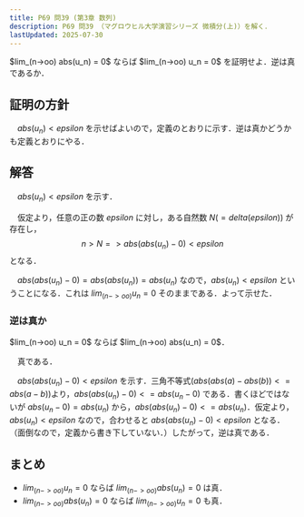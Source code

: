 ```yaml
---
title: P69 問39 (第3章 数列)
description: P69 問39 （マグロウヒル大学演習シリーズ 微積分(上)）を解く．
lastUpdated: 2025-07-30
---
```


<Card title="問39">
$lim_(n->oo) abs(u_n) = 0$ ならば $lim_(n->oo) u_n = 0$ を証明せよ．逆は真であるか．
</Card>

## 証明の方針
　$abs(u_n) < epsilon$ を示せばよいので，定義のとおりに示す．逆は真かどうかも定義とおりにやる．

## 解答
　$abs(u_n) < epsilon$ を示す．

　仮定より，任意の正の数 $epsilon$ に対し，ある自然数 $N(=delta(epsilon))$ が存在し，
$$
n > N => abs(abs(u_n) - 0) < epsilon
$$
となる．

　$abs(abs(u_n) -0) = abs(abs(u_n)) = abs(u_n)$ なので，$abs(u_n) < epsilon$ ということになる．これは $lim_(n->oo) u_n = 0$ そのままである．よって示せた．

### 逆は真か
<Card title="逆">
$lim_(n->oo) u_n = 0$ ならば $lim_(n->oo) abs(u_n) = 0$．
</Card>

　真である．

　$abs(abs(u_n) - 0) < epsilon$ を示す．三角不等式($abs(abs(a)-abs(b)) <= abs(a-b)$)より，$abs(abs(u_n) -0) <= abs(u_n -0)$ である．書くほどではないが $abs(u_n -0) = abs(u_n)$ から，$abs(abs(u_n) -0) <= abs(u_n)$．仮定より，$abs(u_n) < epsilon$ なので，合わせると $abs(abs(u_n)-0) < epsilon$ となる．（面倒なので，定義から書き下していない．）したがって，逆は真である．

## まとめ
- $lim_(n->oo) u_n = 0$ ならば $lim_(n->oo) abs(u_n) = 0$ は真．
- $lim_(n->oo) abs(u_n) = 0$ ならば $lim_(n->oo) u_n = 0$ も真．
